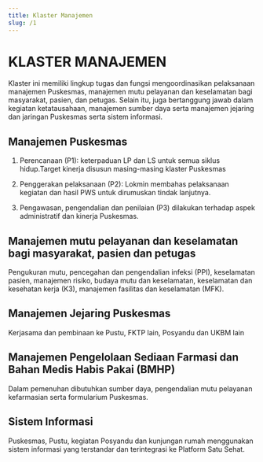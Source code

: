 ```yaml
---
title: Klaster Manajemen
slug: /1
---
```


# KLASTER MANAJEMEN

Klaster ini memiliki lingkup tugas dan fungsi mengoordinasikan pelaksanaan manajemen Puskesmas, manajemen mutu pelayanan dan keselamatan bagi masyarakat, pasien, dan petugas. Selain itu, juga bertanggung jawab dalam kegiatan ketatausahaan, manajemen sumber daya serta manajemen jejaring dan jaringan Puskesmas serta sistem informasi.

<DocCardList />

## Manajemen Puskesmas

1. Perencanaan (P1): keterpaduan LP dan LS untuk semua siklus hidup.Target kinerja disusun masing-masing klaster Puskesmas

2. Penggerakan pelaksanaan (P2): Lokmin membahas pelaksanaan kegiatan dan hasil PWS untuk dirumuskan tindak lanjutnya.

3. Pengawasan, pengendalian dan penilaian (P3) dilakukan terhadap aspek administratif dan kinerja Puskesmas.

## Manajemen mutu pelayanan dan keselamatan bagi masyarakat, pasien dan petugas

Pengukuran mutu, pencegahan dan pengendalian infeksi (PPI), keselamatan pasien, manajemen risiko, budaya mutu dan keselamatan, keselamatan dan kesehatan kerja (K3), manajemen fasilitas dan keselamatan (MFK).

## Manajemen Jejaring Puskesmas

Kerjasama dan pembinaan ke Pustu, FKTP lain, Posyandu dan UKBM lain

## Manajemen Pengelolaan Sediaan Farmasi dan Bahan Medis Habis Pakai (BMHP)

Dalam pemenuhan dibutuhkan sumber daya, pengendalian mutu pelayanan kefarmasian serta formularium Puskesmas.

## Sistem Informasi

Puskesmas, Pustu, kegiatan Posyandu dan kunjungan rumah menggunakan sistem informasi yang terstandar dan terintegrasi ke Platform Satu Sehat.

